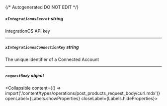 {/* Autogenerated DO NOT EDIT  */}

##### `xIntegrationosSecret` _string_
IntegrationOS API key

---
##### `xIntegrationosConnectionKey` _string_
The unique identifier of a Connected Account

---
##### `requestBody` _object_
<Collapsible content={() => import('/content/types/operations/post_products_request_body/curl.mdx')} openLabel={Labels.showProperties} closeLabel={Labels.hideProperties}>
</Collapsible>


